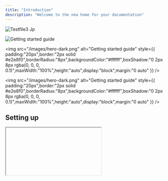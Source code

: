 ```yaml
---
title: "Introduction"
description: "Welcome to the new home for your documentation"
---
```


![Testfile3 Jp](/images/testfile3.jpg)

![Getting started guide](/images/hero-dark.png)

<img
  src="/images/hero-dark.png"
  alt="Getting started guide"
  style={{ padding:"20px",border:"2px solid #e2e8f0",borderRadius:"8px",backgroundColor:"#ffffff",boxShadow:"0 2px 8px rgba(0, 0, 0, 0.1)",maxWidth:"100%",height:"auto",display:"block",margin:"0 auto" }}
/>

<img
  src="/images/hero-dark.png"
  alt="Getting started guide"
  style={{ padding:"20px",border:"2px solid #e2e8f0",borderRadius:"8px",backgroundColor:"#ffffff",boxShadow:"0 2px 8px rgba(0, 0, 0, 0.1)",maxWidth:"100%",height:"auto",display:"block",margin:"0 auto" }}
/>

## Setting up

<iframe />

<Frame>
  ![Getting started guide](/images/hero-dark.png)
</Frame>

<Frame>
  ![Getting started guide](/images/hero-dark.png)
</Frame>

<Frame>
  <iframe src="https://www.youtube.com/embed/BjiU1D4dj9s" title="YouTube video player" className="w-full aspect-video rounded-xl" frameborder="0" allowFullScreen />
</Frame>

<iframe src="https://www.youtube.com/embed/BjiU1D4dj9s" title="YouTube video player" className="w-full aspect-video rounded-xl" frameborder="0" allowFullScreen />

Get your documentation site up and running in minutes.

<Card title="Start here" icon="rocket" horizontal href="/quickstart">
  Follow our three step quickstart guide.
</Card>

## Make it yours

Design a docs site that looks great and empowers your users. asdf

<iframe src="https://www.youtube.com/embed/BjiU1D4dj9s" title="YouTube video player" className="w-full aspect-video rounded-xl" frameborder="0" allowFullScreen />

<Columns cols={2}>
  <Card title="Edit locally" icon="pen-to-square" href="/development">
    Edit your docs locally and preview them in real time.
  </Card>
  <Card title="Customize your site" icon="palette" href="/essentials/settings">
    Customize the design and colors of your site to match your brand.
  </Card>
  <Card title="Set up navigation" icon="map" href="/essentials/navigation">
    Organize your docs to help users find what they need and succeed with your product.
  </Card>
  <Card title="API documentation" icon="terminal" href="/api-reference/introduction">
    Auto-generate API documentation from OpenAPI specifications.
  </Card>
</Columns>

## Create beautiful pages

Everything you need to create world-class documentation.

<Columns cols={2}>
  <Card title="Write with MDX" icon="pen-fancy" href="/essentials/markdown">
    Use MDX to style your docs pages.
  </Card>
  <Card title="Code samples" icon="code" href="/essentials/code">
    Add sample code to demonstrate how to use your product.
  </Card>
  <Card title="Images" icon="image" href="/essentials/images">
    Display images and other media.
  </Card>
  <Card title="Reusable snippets" icon="recycle" href="/essentials/reusable-snippets">
    Write once and reuse across your docs.
  </Card>
</Columns>

## Need inspiration?

<Card title="See complete examples" icon="stars" href="https://mintlify.com/customers">
  Browse our showcase of exceptional documentation sites.
</Card>